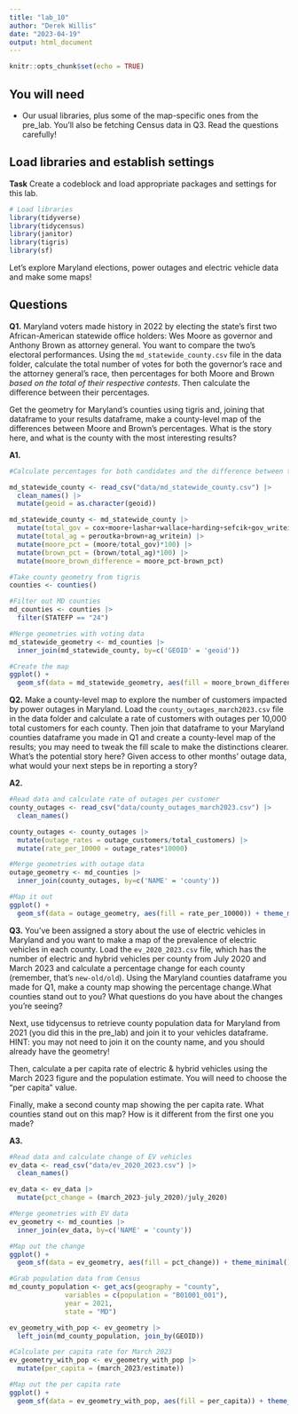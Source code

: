 ```yaml
---
title: "lab_10"
author: "Derek Willis"
date: "2023-04-19"
output: html_document
---
```


```r
knitr::opts_chunk$set(echo = TRUE)
```

## You will need

-   Our usual libraries, plus some of the map-specific ones from the pre_lab. You'll also be fetching Census data in Q3. Read the questions carefully!

## Load libraries and establish settings

**Task** Create a codeblock and load appropriate packages and settings for this lab.

```r
# Load libraries
library(tidyverse)
library(tidycensus)
library(janitor)
library(tigris)
library(sf)

```

Let's explore Maryland elections, power outages and electric vehicle data and make some maps!

## Questions

**Q1.** Maryland voters made history in 2022 by electing the state's first two African-American statewide office holders: Wes Moore as governor and Anthony Brown as attorney general. You want to compare the two's electoral performances. Using the `md_statewide_county.csv` file in the data folder, calculate the total number of votes for both the governor's race and the attorney general's race, then percentages for both Moore and Brown *based on the total of their respective contests*. Then calculate the difference between their percentages.

Get the geometry for Maryland's counties using tigris and, joining that dataframe to your results dataframe, make a county-level map of the differences between Moore and Brown's percentages. What is the story here, and what is the county with the most interesting results?

**A1.**

```r
#Calculate percentages for both candidates and the difference between them per county

md_statewide_county <- read_csv("data/md_statewide_county.csv") |> 
  clean_names() |>
  mutate(geoid = as.character(geoid))

md_statewide_county <- md_statewide_county |>
  mutate(total_gov = cox+moore+lashar+wallace+harding+sefcik+gov_writein) |>
  mutate(total_ag = peroutka+brown+ag_writein) |>
  mutate(moore_pct = (moore/total_gov)*100) |>
  mutate(brown_pct = (brown/total_ag)*100) |>
  mutate(moore_brown_difference = moore_pct-brown_pct)
```

```r
#Take county geometry from tigris
counties <- counties()

#Filter out MD counties
md_counties <- counties |>
  filter(STATEFP == "24")

```

```r
#Merge geometries with voting data
md_statewide_geometry <- md_counties |>
  inner_join(md_statewide_county, by=c('GEOID' = 'geoid'))

```

```r
#Create the map
ggplot() +
  geom_sf(data = md_statewide_geometry, aes(fill = moore_brown_difference)) + theme_minimal() + scale_fill_gradient2()

```

**Q2.** Make a county-level map to explore the number of customers impacted by power outages in Maryland. Load the `county_outages_march2023.csv` file in the data folder and calculate a rate of customers with outages per 10,000 total customers for each county. Then join that dataframe to your Maryland counties dataframe you made in Q1 and create a county-level map of the results; you may need to tweak the fill scale to make the distinctions clearer. What's the potential story here? Given access to other months' outage data, what would your next steps be in reporting a story?

**A2.**

```r
#Read data and calculate rate of outages per customer
county_outages <- read_csv("data/county_outages_march2023.csv") |> 
  clean_names()

county_outages <- county_outages |>
  mutate(outage_rates = outage_customers/total_customers) |>
  mutate(rate_per_10000 = outage_rates*10000)
```

```r
#Merge geometries with outage data
outage_geometry <- md_counties |>
  inner_join(county_outages, by=c('NAME' = 'county'))
```

```r
#Map it out
ggplot() +
  geom_sf(data = outage_geometry, aes(fill = rate_per_10000)) + theme_minimal() + scale_fill_gradient2()
```

**Q3.** You've been assigned a story about the use of electric vehicles in Maryland and you want to make a map of the prevalence of electric vehicles in each county. Load the `ev_2020_2023.csv` file, which has the number of electric and hybrid vehicles per county from July 2020 and March 2023 and calculate a percentage change for each county (remember, that's `new-old/old`). Using the Maryland counties dataframe you made for Q1, make a county map showing the percentage change.What counties stand out to you? What questions do you have about the changes you're seeing?

Next, use tidycensus to retrieve county population data for Maryland from 2021 (you did this in the pre_lab) and join it to your vehicles dataframe. HINT: you may not need to join it on the county name, and you should already have the geometry!

Then, calculate a per capita rate of electric & hybrid vehicles using the March 2023 figure and the population estimate. You will need to choose the "per capita" value.

Finally, make a second county map showing the per capita rate. What counties stand out on this map? How is it different from the first one you made?

**A3.**

```r
#Read data and calculate change of EV vehicles
ev_data <- read_csv("data/ev_2020_2023.csv") |> 
  clean_names()

ev_data <- ev_data |>
  mutate(pct_change = (march_2023-july_2020)/july_2020)
```

```r
#Merge geometries with EV data
ev_geometry <- md_counties |>
  inner_join(ev_data, by=c('NAME' = 'county'))
```

```r
#Map out the change
ggplot() +
  geom_sf(data = ev_geometry, aes(fill = pct_change)) + theme_minimal() + scale_fill_gradient2()
```

```r
#Grab population data from Census
md_county_population <- get_acs(geography = "county",
              variables = c(population = "B01001_001"),
              year = 2021,
              state = "MD")

ev_geometry_with_pop <- ev_geometry |>
  left_join(md_county_population, join_by(GEOID))
```

```r
#Calculate per capita rate for March 2023
ev_geometry_with_pop <- ev_geometry_with_pop |>
  mutate(per_capita = (march_2023/estimate))
```

```r
#Map out the per capita rate
ggplot() +
  geom_sf(data = ev_geometry_with_pop, aes(fill = per_capita)) + theme_minimal() + scale_fill_gradient2()
```
